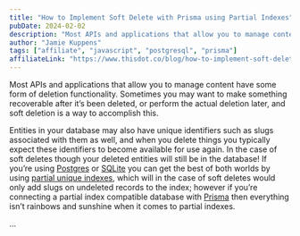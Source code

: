 ```yaml
---
title: "How to Implement Soft Delete with Prisma using Partial Indexes"
pubDate: 2024-02-02
description: "Most APIs and applications that allow you to manage content have some form of deletion functionality. Sometimes you may want to make something recoverable after it’s been deleted, or perform the actual deletion later, and soft deletion is a way to accomplish this."
author: "Jamie Kuppens"
tags: ["affiliate", "javascript", "postgresql", "prisma"]
affiliateLink: "https://www.thisdot.co/blog/how-to-implement-soft-delete-with-prisma-using-partial-indexes"
---
```


Most APIs and applications that allow you to manage content have some form of
deletion functionality. Sometimes you may want to make something recoverable
after it’s been deleted, or perform the actual deletion later, and soft
deletion is a way to accomplish this.

Entities in your database may also have unique identifiers such as slugs
associated with them as well, and when you delete things you typically expect
these identifiers to become available for use again. In the case of soft
deletes though your deleted entities will still be in the database! If you’re
using [Postgres](https://www.postgresql.org/) or
[SQLite](https://www.sqlite.org/index.html) you can get the best of both worlds
by using [partial unique indexes](https://www.sqlite.org/partialindex.html),
which will in the case of soft deletes would only add slugs on undeleted
records to the index; however if you’re connecting a partial index compatible
database with [Prisma](https://www.thisdot.co/blog?tags=prisma) then everything
isn’t rainbows and sunshine when it comes to partial indexes.

...
